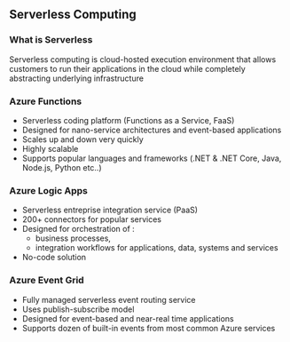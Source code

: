 ## Serverless Computing

### What is Serverless

Serverless computing is cloud-hosted execution environment that allows customers to run their applications in the cloud while completely abstracting underlying infrastructure

### Azure Functions

- Serverless coding platform (Functions as a Service, FaaS)
- Designed for nano-service architectures and event-based applications
- Scales up and down very quickly
- Highly scalable
- Supports popular languages and frameworks (.NET & .NET Core, Java, Node.js, Python etc..)

### Azure Logic Apps

- Serverless entreprise integration service (PaaS)
- 200+ connectors for popular services
- Designed for orchestration of : 
    - business processes,
    - integration workflows for applications, data, systems and services
- No-code solution

### Azure Event Grid

- Fully managed serverless event routing service
- Uses publish-subscribe model
- Designed for event-based and near-real time applications
- Supports dozen of built-in events from most common Azure services